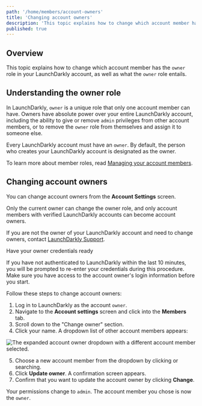 ```yaml
---
path: '/home/members/account-owners'
title: 'Changing account owners'
description: 'This topic explains how to change which account member has the `owner` role in your LaunchDarkly account, as well as what the `owner` role entails.'
published: true
---
```


## Overview

This topic explains how to change which account member has the `owner` role in your LaunchDarkly account, as well as what the `owner` role entails.

## Understanding the owner role

In LaunchDarkly, `owner` is a unique role that only one account member can have. Owners have absolute power over your entire LaunchDarkly account, including the ability to give or remove `admin` privileges from other account members, or to remove the `owner` role from themselves and assign it to someone else.

Every LaunchDarkly account must have an `owner`. By default, the person who creates your LaunchDarkly account is designated as the owner.

To learn more about member roles, read [Managing your account members](/home/members/managing).

## Changing account owners

You can change account owners from the **Account Settings** screen.

Only the current owner can change the owner role, and only account members with verified LaunchDarkly accounts can become account owners.

If you are not the owner of your LaunchDarkly account and need to change owners, contact [LaunchDarkly Support](https://support.launchdarkly.com/hc/en-us).

<Callout intent="info">
<CalloutTitle>Have your owner credentials ready</CalloutTitle>
<CalloutDescription>

If you have not authenticated to LaunchDarkly within the last 10 minutes, you will be prompted to re-enter your credentials during this procedure. Make sure you have access to the account owner's login information before you start.

</CalloutDescription>
</Callout>

Follow these steps to change account owners:

1. Log in to LaunchDarkly as the account `owner`.
2. Navigate to the **Account settings** screen and click into the **Members** tab.
3. Scroll down to the "Change owner" section.
4. Click your name. A dropdown list of other account members appears:

![The expanded account owner dropdown with a different account member selected.](account-settings-team-change-owner-dropdown.png)

5. Choose a new account member from the dropdown by clicking or searching.
6. Click **Update owner**. A confirmation screen appears.
7. Confirm that you want to update the account owner by clicking **Change**.

Your permissions change to `admin`. The account member you chose is now the `owner`.
